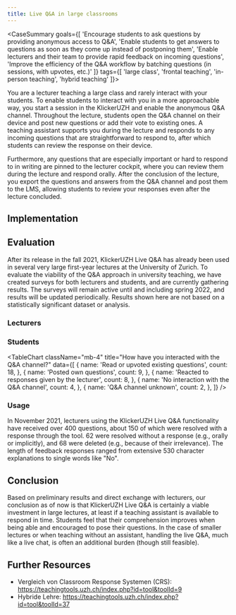 ```yaml
---
title: Live Q&A in large classrooms
---
```



<CaseSummary goals={[
  'Encourage students to ask questions by providing anonymous access to Q&A',
  'Enable students to get answers to questions as soon as they come up instead of postponing them',
  'Enable lecturers and their team to provide rapid feedback on incoming questions',
  'Improve the efficiency of the Q&A workflow by batching questions (in sessions, with upvotes, etc.)'
]} tags={[
  'large class',
  'frontal teaching',
  'in-person teaching',
  'hybrid teaching'
]}>
  <p>You are a lecturer teaching a large class and rarely interact with your students. To enable students to interact with you in a more approachable way, you start a session in the KlickerUZH and enable the anonymous Q&A channel. Throughout the lecture, students open the Q&A channel on their device and post new questions or add their vote to existing ones. A teaching assistant supports you during the lecture and responds to any incoming questions that are straightforward to respond to, after which students can review the response on their device.</p>
  <p>Furthermore, any questions that are especially important or hard to respond to in writing are pinned to the lecturer cockpit, where you can review them during the lecture and respond orally. After the conclusion of the lecture, you export the questions and answers from the Q&A channel and post them to the LMS, allowing students to review your responses even after the lecture concluded.</p>
</CaseSummary>

## Implementation


<div className="flex flex-col gap-2">
  <ImageModal src={AudienceViewSrc} description="Students can read, upvote, and post new questions" title="Audience View" />
  <ImageModal src={RunningSessionSrc} description="For the lecturer or lecturing team to coordinate and respond to incoming questions" title="Lecturer View" />
  <ImageModal src={LecturerCockpitSrc} description="Where the lecturer can view or present questions that were pinned by their assistant" title="Lecturer Cockpit" />
  <ImageModal src={EvaluationSrc} description="Allows lecturers to view and export/print Q&A data after the conclusion of a lecture" title="Evaluation" />
</div>

## Evaluation

After its release in the fall 2021, KlickerUZH Live Q&A has already been used in several very large first-year lectures at the University of Zurich. To evaluate the viability of the Q&A approach in university teaching, we have created surveys for both lecturers and students, and are currently gathering results. The surveys will remain active until and including spring 2022, and results will be updated periodically. Results shown here are not based on a statistically significant dataset or analysis.

### Lecturers

<ChartGrid>
  <BarChart
    likert
    title="I feel that students' have a better comprehension of my lecture when I am using the Q&A channel."
    data={[
      {
        name: 'Strongly Disagree',
        count: 0,
      },
      {
        name: 'Somewhat Disagree',
        count: 0,
      },
      {
        name: 'Undecided',
        count: 1,
      },
      {
        name: 'Somewhat Agree',
        count: 2,
      },
      {
        name: 'Strongly Agree',
        count: 1,
      },
    ]}
  />
  <BarChart
    likert
    title="I believe that the effort required to manage the Q&A channel is worthwile."
    data={[
      {
        name: 'Strongly Disagree',
        count: 0,
      },
      {
        name: 'Somewhat Disagree',
        count: 0,
      },
      {
        name: 'Undecided',
        count: 0,
      },
      {
        name: 'Somewhat Agree',
        count: 2,
      },
      {
        name: 'Strongly Agree',
        count: 2,
      },
    ]}
  />
  <BarChart
    likert
    title="Overall, how satisfied or dissatisfied are you with the Q&A channel?"
    data={[
      {
        name: 'Extremely Dissatisfied',
        count: 0,
      },
      {
        name: 'Somewhat Dissatisfied',
        count: 2,
      },
      {
        name: 'Neither',
        count: 0,
      },
      {
        name: 'Somewhat Satisfied',
        count: 1,
      },
      {
        name: 'Extremely Satisfied',
        count: 1,
      },
    ]}
  />
  <BarChart
    likert
    title="How likely will you be continuing to use the Q&A functionality in your future teaching?"
    data={[
      {
        name: 'Extremely Unlikely',
        count: 0,
      },
      {
        name: 'Somewhat Unlikely',
        count: 0,
      },
      {
        name: 'Neither',
        count: 0,
      },
      {
        name: 'Somewhat Likely',
        count: 2,
      },
      {
        name: 'Extremely Likely',
        count: 2,
      },
    ]}
  />
</ChartGrid>

### Students

<TableChart
  className="mb-4"
  title="How have you interacted with the Q&A channel?"
  data={[
    {
      name: 'Read or upvoted existing questions',
      count: 18,
    },
    {
      name: 'Posted own questions',
      count: 9,
    },
    {
      name: 'Reacted to responses given by the lecturer',
      count: 8,
    },
    {
      name: 'No interaction with the Q&A channel',
      count: 4,
    },
    {
      name: 'Q&A channel unknown',
      count: 2,
    },
  ]}
/>

<ChartGrid>
  <BarChart
    likert
    title="I feel the use of the Q&A channel has improved my understanding of the lecture contents."
    data={[
      {
        name: 'Strongly Disagree',
        count: 1,
      },
      {
        name: 'Somewhat Disagree',
        count: 2,
      },
      {
        name: 'Undecided',
        count: 2,
      },
      {
        name: 'Somewhat Agree',
        count: 8,
      },
      {
        name: 'Strongly Agree',
        count: 4,
      },
    ]}
  />
  <BarChart
    likert
    title="I believe that there should be more interaction like the Q&A channel between teacher and students in the classroom."
    data={[
      {
        name: 'Strongly Disagree',
        count: 0,
      },
      {
        name: 'Somewhat Disagree',
        count: 3,
      },
      {
        name: 'Undecided',
        count: 7,
      },
      {
        name: 'Somewhat Agree',
        count: 16,
      },
      {
        name: 'Strongly Agree',
        count: 3,
      },
    ]}
  />
</ChartGrid>

### Usage

In November 2021, lecturers using the KlickerUZH Live Q&A functionality have received over 400 questions, about 150 of which were resolved with a response through the tool. 62 were resolved without a response (e.g., orally or implicitly), and 68 were deleted (e.g., because of their irrelevance). The length of feedback responses ranged from extensive 530 character explanations to single words like "No".

## Conclusion

Based on preliminary results and direct exchange with lecturers, our conclusion as of now is that KlickerUZH Live Q&A is certainly a viable investment in large lectures, at least if a teaching assistant is available to respond in time. Students feel that their comprehension improves when being able and encouraged to pose their questions. In the case of smaller lectures or when teaching without an assistant, handling the live Q&A, much like a live chat, is often an additional burden (though still feasible).

## Further Resources

- Vergleich von Classroom Response Systemen (CRS): https://teachingtools.uzh.ch/index.php?id=tool&toolId=9
- Hybride Lehre: https://teachingtools.uzh.ch/index.php?id=tool&toolId=37
